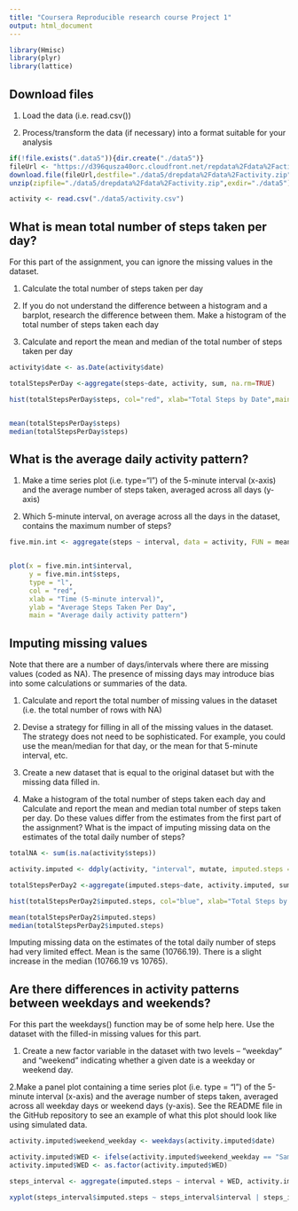 ```yaml
---
title: "Coursera Reproducible research course Project 1"
output: html_document
---
```



```r
library(Hmisc)
library(plyr) 
library(lattice)
```


## Download files

1. Load the data (i.e. read.csv())

2. Process/transform the data (if necessary) into a format suitable for your analysis


```r

if(!file.exists(".data5")){dir.create("./data5")}
fileUrl <- "https://d396qusza40orc.cloudfront.net/repdata%2Fdata%2Factivity.zip"
download.file(fileUrl,destfile="./data5/drepdata%2Fdata%2Factivity.zip",method="curl")
unzip(zipfile="./data5/drepdata%2Fdata%2Factivity.zip",exdir="./data5")

activity <- read.csv("./data5/activity.csv")
```

## What is mean total number of steps taken per day?

For this part of the assignment, you can ignore the missing values in the dataset.

1. Calculate the total number of steps taken per day

2. If you do not understand the difference between a histogram and a barplot, research the difference between them. Make a histogram of the total number of steps taken each day

3. Calculate and report the mean and median of the total number of steps taken per day



```r

activity$date <- as.Date(activity$date)

totalStepsPerDay <-aggregate(steps~date, activity, sum, na.rm=TRUE)

hist(totalStepsPerDay$steps, col="red", xlab="Total Steps by Date",main="Histogram of Total Steps by Date")


mean(totalStepsPerDay$steps)
median(totalStepsPerDay$steps)
```

## What is the average daily activity pattern?

1. Make a time series plot (i.e. type="l") of the 5-minute interval (x-axis) and the average number of steps taken, averaged across all days (y-axis)

2. Which 5-minute interval, on average across all the days in the dataset, contains the maximum number of steps?

```r
five.min.int <- aggregate(steps ~ interval, data = activity, FUN = mean, na.rm = TRUE)


plot(x = five.min.int$interval, 
     y = five.min.int$steps, 
     type = "l", 
     col = "red",
     xlab = "Time (5-minute interval)",
     ylab = "Average Steps Taken Per Day",
     main = "Average daily activity pattern")
```

## Imputing missing values

Note that there are a number of days/intervals where there are missing values (coded as NA). The presence of missing days may introduce bias into some calculations or summaries of the data.

1. Calculate and report the total number of missing values in the dataset (i.e. the total number of rows with NA)

2. Devise a strategy for filling in all of the missing values in the dataset. The strategy does not need to be sophisticated. For example, you could use the mean/median for that day, or the mean for that 5-minute interval, etc.

3. Create a new dataset that is equal to the original dataset but with the missing data filled in.

4. Make a histogram of the total number of steps taken each day and Calculate and report the mean and median total number of steps taken per day. Do these values differ from the estimates from the first part of the assignment? What is the impact of imputing missing data on the estimates of the total daily number of steps?

```r

totalNA <- sum(is.na(activity$steps))

activity.imputed <- ddply(activity, "interval", mutate, imputed.steps = impute(steps, mean))

totalStepsPerDay2 <-aggregate(imputed.steps~date, activity.imputed, sum)

hist(totalStepsPerDay2$imputed.steps, col="blue", xlab="Total Steps by Date",main="Histogram of Total Steps by Date")

mean(totalStepsPerDay2$imputed.steps)
median(totalStepsPerDay2$imputed.steps)


```

Imputing missing data on the estimates of the total daily number of steps had very limited effect.
Mean is the same (10766.19).
There is a slight increase in the median (10766.19 vs 10765). 

## Are there differences in activity patterns between weekdays and weekends?

For this part the weekdays() function may be of some help here. Use the dataset with the filled-in missing values for this part.

1. Create a new factor variable in the dataset with two levels – “weekday” and “weekend” indicating whether a given date is a weekday or weekend day.

2.Make a panel plot containing a time series plot (i.e. type = "l") of the 5-minute interval (x-axis) and the average number of steps taken, averaged across all weekday days or weekend days (y-axis). See the README file in the GitHub repository to see an example of what this plot should look like using simulated data.

```r

activity.imputed$weekend_weekday <- weekdays(activity.imputed$date)

activity.imputed$WED <- ifelse(activity.imputed$weekend_weekday == "Samedi" | activity.imputed$weekend_weekday == "Dimanche", "weekend", "weekday")
activity.imputed$WED <- as.factor(activity.imputed$WED)

steps_interval <- aggregate(imputed.steps ~ interval + WED, activity.imputed, mean)

xyplot(steps_interval$imputed.steps ~ steps_interval$interval | steps_interval$WED, main="Weekdays and weekend pattern",xlab="Interval", ylab="Steps",layout=c(1,2), type="l")

```

